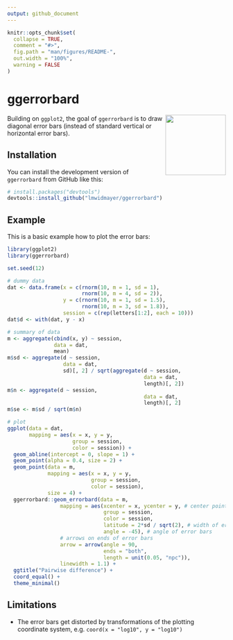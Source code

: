 ```yaml
---
output: github_document
---
```


<!-- README.md is generated from README.Rmd. Please edit that file -->

```r
knitr::opts_chunk$set(
  collapse = TRUE,
  comment = "#>",
  fig.path = "man/figures/README-",
  out.width = "100%",
  warning = FALSE
)
```

# ggerrorbard

<!-- badges: start -->
<!-- badges: end -->

<img src="man/figures/logo.svg" align="right" height="139" />

Building on `ggplot2`, the goal of `ggerrorbard` is to draw diagonal error bars (instead of standard vertical or horizontal error bars). 

## Installation

You can install the development version of `ggerrorbard` from GitHub like this:

``` r
# install.packages("devtools")
devtools::install_github("lmwidmayer/ggerrorbard")
```

## Example

This is a basic example how to plot the error bars:

```r
library(ggplot2)
library(ggerrorbard)

set.seed(12)

# dummy data
dat <- data.frame(x = c(rnorm(10, m = 1, sd = 1), 
                        rnorm(10, m = 4, sd = 2)), 
                  y = c(rnorm(10, m = 1, sd = 1.5),
                        rnorm(10, m = 3, sd = 1.8)),
                  session = c(rep(letters[1:2], each = 10)))
dat$d <- with(dat, y - x)

# summary of data
m <- aggregate(cbind(x, y) ~ session, 
               data = dat, 
               mean)
m$sd <- aggregate(d ~ session, 
                  data = dat, 
                  sd)[, 2] / sqrt(aggregate(d ~ session, 
                                            data = dat, 
                                            length)[, 2])
m$n <- aggregate(d ~ session, 
                                            data = dat, 
                                            length)[, 2]
m$se <- m$sd / sqrt(m$n)

# plot
ggplot(data = dat,
       mapping = aes(x = x, y = y,
                     group = session,
                     color = session)) +
  geom_abline(intercept = 0, slope = 1) +
  geom_point(alpha = 0.4, size = 2) +
  geom_point(data = m,
             mapping = aes(x = x, y = y,
                           group = session,
                           color = session),
             size = 4) +
  ggerrorbard::geom_errorbard(data = m,
                 mapping = aes(xcenter = x, ycenter = y, # center points of error bars
                               group = session,
                               color = session,
                               latitude = 2*sd / sqrt(2), # width of error bars
                               angle = -45), # angle of error bars
                 # arrows on ends of error bars
                 arrow = arrow(angle = 90, 
                               ends = "both", 
                               length = unit(0.05, "npc")),
                 linewidth = 1.1) +
  ggtitle("Pairwise difference") +
  coord_equal() +
  theme_minimal()
```

## Limitations

- The error bars get distorted by transformations of the plotting coordinate system, e.g. `coord(x = "log10", y = "log10")`

<!--
You'll still need to render `README.Rmd` regularly, to keep `README.md` up-to-date. `devtools::build_readme()` is handy for this.
-->
